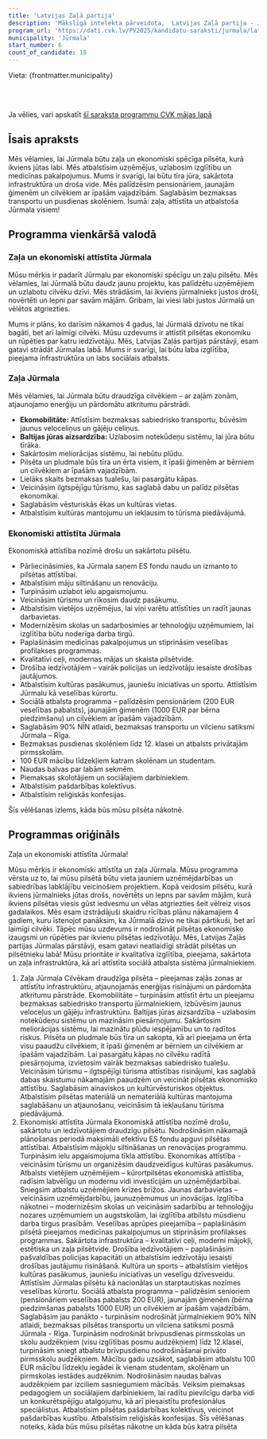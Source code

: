 ```yaml
---
title: 'Latvijas Zaļā partija'
description: 'Mākslīgā intelekta pārveidota,  Latvijas Zaļā partija - Jūrmala programma vienkāršā valodā'
program_url: 'https://dati.cvk.lv/PV2025/kandidatu-saraksti/jurmala/latvijas-zala-partija'
municipality: 'Jūrmala'
start_number: 6
count_of_candidate: 18
---
```



Vieta: {frontmatter.municipality}<br/>

<Badge text="Zaļa Jūrmala" variant="note" size="small" /> <Badge text="Ekonomiskā attīstība" variant="note" size="small" /> <Badge text="Sociālais atbalsts" variant="note" size="small" /> <Badge text="Izglītības modernizācija" variant="note" size="small" /> <Badge text="Infrastruktūras sakārtošana" variant="note" size="small" />

<br/><br/> 

<Card title='Šis ir mākslīga intelekta ģenerēts apraksts' icon='starlight'>
    Ja vēlies, vari apskatīt <a href={frontmatter.program_url} target='_blank'>šī saraksta programmu CVK mājas lapā</a>
    </Card>

## Īsais apraksts

Mēs vēlamies, lai Jūrmala būtu zaļa un ekonomiski spēcīga pilsēta, kurā ikviens jūtas labi. Mēs atbalstīsim uzņēmējus, uzlabosim izglītību un medicīnas pakalpojumus. Mums ir svarīgi, lai būtu tīra jūra, sakārtota infrastruktūra un droša vide. Mēs palīdzēsim pensionāriem, jaunajām ģimenēm un cilvēkiem ar īpašām vajadzībām. Saglabāsim bezmaksas transportu un pusdienas skolēniem. Īsumā: zaļa, attīstīta un atbalstoša Jūrmala visiem!

## Programma vienkāršā valodā

### Zaļa un ekonomiski attīstīta Jūrmala

Mūsu mērķis ir padarīt Jūrmalu par ekonomiski spēcīgu un zaļu pilsētu. Mēs vēlamies, lai Jūrmalā būtu daudz jaunu projektu, kas palīdzētu uzņēmējiem un uzlabotu cilvēku dzīvi. Mēs strādāsim, lai ikviens jūrmalnieks justos droši, novērtēti un lepni par savām mājām. Gribam, lai viesi labi justos Jūrmalā un vēlētos atgriezties.

Mums ir plāns, ko darīsim nākamos 4 gadus, lai Jūrmalā dzīvotu ne tikai bagāti, bet arī laimīgi cilvēki. Mūsu uzdevums ir attīstīt pilsētas ekonomiku un rūpēties par katru iedzīvotāju. Mēs, Latvijas Zaļās partijas pārstāvji, esam gatavi strādāt Jūrmalas labā. Mums ir svarīgi, lai būtu laba izglītība, pieejama infrastruktūra un labs sociālais atbalsts.

### Zaļa Jūrmala

Mēs vēlamies, lai Jūrmala būtu draudzīga cilvēkiem – ar zaļām zonām, atjaunojamo enerģiju un pārdomātu atkritumu pārstrādi.

*   **Ekomobilitāte:** Attīstīsim bezmaksas sabiedrisko transportu, būvēsim jaunus veloceliņus un gājēju celiņus.
*   **Baltijas jūras aizsardzība:** Uzlabosim notekūdeņu sistēmu, lai jūra būtu tīrāka.
*   Sakārtosim meliorācijas sistēmu, lai nebūtu plūdu.
*   Pilsēta un pludmale būs tīra un ērta visiem, it īpaši ģimenēm ar bērniem un cilvēkiem ar īpašām vajadzībām.
*   Lielāks skaits bezmaksas tualešu, lai pasargātu kāpas.
*   Veicināsim ilgtspējīgu tūrismu, kas saglabā dabu un palīdz pilsētas ekonomikai.
*   Saglabāsim vēsturiskās ēkas un kultūras vietas.
*   Atbalstīsim kultūras mantojumu un iekļausim to tūrisma piedāvājumā.

### Ekonomiski attīstīta Jūrmala

Ekonomiskā attīstība nozīmē drošu un sakārtotu pilsētu.

*   Pārliecināsimies, ka Jūrmala saņem ES fondu naudu un izmanto to pilsētas attīstībai.
*   Atbalstīsim māju siltināšanu un renovāciju.
*   Turpināsim uzlabot ielu apgaismojumu.
*   Veicināsim tūrismu un rīkosim daudz pasākumu.
*   Atbalstīsim vietējos uzņēmējus, lai viņi varētu attīstīties un radīt jaunas darbavietas.
*   Modernizēsim skolas un sadarbosimies ar tehnoloģiju uzņēmumiem, lai izglītība būtu noderīga darba tirgū.
*   Paplašināsim medicīnas pakalpojumus un stiprināsim veselības profilakses programmas.
*   Kvalitatīvi ceļi, modernas mājas un skaista pilsētvide.
*   Drošība iedzīvotājiem – vairāk policijas un iedzīvotāju iesaiste drošības jautājumos.
*   Atbalstīsim kultūras pasākumus, jauniešu iniciatīvas un sportu. Attīstīsim Jūrmalu kā veselības kūrortu.
*   Sociālā atbalsta programma – palīdzēsim pensionāriem (200 EUR veselības pabalsts), jaunajām ģimenēm (1000 EUR par bērna piedzimšanu) un cilvēkiem ar īpašām vajadzībām.
*   Saglabāsim 90% NĪN atlaidi, bezmaksas transportu un vilcienu satiksmi Jūrmala – Rīga.
*   Bezmaksas pusdienas skolēniem līdz 12. klasei un atbalsts privātajām pirmsskolām.
*   100 EUR mācību līdzekļiem katram skolēnam un studentam.
*   Naudas balvas par labām sekmēm.
*   Piemaksas skolotājiem un sociālajiem darbiniekiem.
*   Atbalstīsim pašdarbības kolektīvus.
*   Atbalstīsim reliģiskās konfesijas.

Šīs vēlēšanas izlems, kāda būs mūsu pilsēta nākotnē.

## Programmas oriģināls

Zaļa un ekonomiski attīstīta Jūrmala!

Mūsu mērķis ir ekonomiski attīstīta un zaļa Jūrmala. Mūsu programma vērsta uz to, lai mūsu pilsētā būtu vieta jauniem uzņēmējdarbības un sabiedrības labklājību veicinošiem projektiem. Kopā veidosim pilsētu, kurā ikviens jūrmalnieks jūtas drošs, novērtēts un lepns par savām mājām, kurā ikviens pilsētas viesis gūst iedvesmu un vēlas atgriezties šeit vēlreiz visos gadalaikos.
Mēs esam izstrādājuši skaidru rīcības plānu nākamajiem 4 gadiem, kuru īstenojot panāksim, ka Jūrmalā dzīvo ne tikai pārtikuši, bet arī laimīgi cilvēki. Tāpēc mūsu uzdevums ir nodrošināt pilsētas ekonomisko izaugsmi un rūpēties par ikvienu pilsētas iedzīvotāju. Mēs, Latvijas Zaļās partijas Jūrmalas pārstāvji, esam gatavi neatlaidīgi strādāt pilsētas un pilsētnieku labā! Mūsu prioritāte ir kvalitatīva izglītība, pieejama, sakārtota un zaļa infrastruktūra, kā arī attīstīta sociālā atbalsta sistēma jūrmalniekiem.
1. Zaļa Jūrmala
Cilvēkam draudzīga pilsēta – pieejamas zaļās zonas ar attīstītu infrastruktūru, atjaunojamās enerģijas risinājumi un pārdomāta atkritumu pārstrāde.
Ekomobilitāte – turpināsim attīstīt ērtu un pieejamu bezmaksas sabiedrisko transportu jūrmalniekiem, izbūvēsim jaunus veloceļus un gājēju infrastruktūru.
Baltijas jūras aizsardzība – uzlabosim notekūdeņu sistēmu un mazināsim piesārņojumu.
Sakārtosim meliorācijas sistēmu, lai mazinātu plūdu iespējamību un to radītos riskus.
Pilsēta un pludmale būs tīra un sakopta, kā arī pieejama un ērta visu paaudžu cilvēkiem, it īpaši ģimenēm ar bērniem un cilvēkiem ar īpašām vajadzībām.
Lai pasargātu kāpas no cilvēku radītā piesārņojuma, izvietosim vairāk bezmaksas sabiedrisko tualešu.
Veicināsim tūrismu – ilgtspējīgi tūrisma attīstības risinājumi, kas saglabā dabas skaistumu nākamajām paaudzēm un veicināt pilsētas ekonomisko attīstību.
Saglabāsim ainaviskos un kultūrvēsturiskos objektus.
Atbalstīsim pilsētas materiālā un nemateriālā kultūras mantojuma saglabāšanu un atjaunošanu, veicināsim tā iekļaušanu tūrisma piedāvājumā.
2. Ekonomiski attīstīta Jūrmala
Ekonomiskā attīstība nozīmē drošu, sakārtotu un iedzīvotājiem draudzīgu pilsētu.
Nodrošināsim nākamajā plānošanas periodā maksimāli efektīvu ES fondu apguvi pilsētas attīstībai.
Atbalstīsim mājokļu siltināšanas un renovācijas programmu.
Turpināsim ielu apgaismojuma tīkla attīstību.
Ekonomikas attīstība - veicināsim tūrismu un organizēsim daudzveidīgus kultūras pasākumus.
Atbalsts vietējiem uzņēmējiem – kūrortpilsētas ekonomiskā attīstība, radīsim labvēlīgu un modernu vidi investīcijām un uzņēmējdarbībai. Sniegsim atbalstu uzņēmējiem krīzes brīžos.
Jaunas darbavietas – veicināsim uzņēmējdarbību, jaunuzņēmumus un inovācijas.
Izglītība nākotnei – modernizēsim skolas un veicināsim sadarbību ar tehnoloģiju nozares uzņēmumiem un augstskolām, lai izglītība atbilstu mūsdienu darba tirgus prasībām.
Veselības aprūpes pieejamība – paplašināsim pilsētā pieejamos medicīnas pakalpojumus un stiprināsim profilakses programmas.
Sakārtota infrastruktūra – kvalitatīvi ceļi, moderni mājokļi, estētiska un zaļa pilsētvide.
Drošība iedzīvotājiem – paplašināsim pašvaldības policijas kapacitāti un atbalstīsim iedzīvotāju iesaisti drošības jautājumu risināšanā.
Kultūra un sports – atbalstīsim vietējos kultūras pasākumus, jauniešu iniciatīvas un veselīgu dzīvesveidu. Attīstīsim Jūrmalas pilsētu kā nacionālas un starptautiskas nozīmes veselības kūrortu.
Sociālā atbalsta programma – palīdzēsim senioriem (pensionāriem veselības pabalsts 200 EUR), jaunajām ģimenēm (bērna piedzimšanas pabalsts 1000 EUR) un cilvēkiem ar īpašām vajadzībām.
Saglabāsim jau panākto - turpināsim nodrošināt jūrmalniekiem 90% NĪN atlaidi, bezmaksas pilsētas transportu un vilciena satiksmi posmā Jūrmala - Rīga.
Turpināsim nodrošināt brīvpusdienas pirmsskolas un skolu audzēkņiem (visu izglītības posmu audzēkņiem) līdz 12.klasei, turpināsim sniegt atbalstu brīvpusdienu nodrošināšanai privāto pirmsskolu audzēkņiem.
Mācību gadu uzsākot, saglabāsim atbalstu 100 EUR mācību līdzekļu iegādei ik vienam studentam, skolēnam un pirmskolas iestādes audzēknim.
Nodrošināsim naudas balvas audzēkņiem par izciliem sasniegumiem mācībās.
Veiksim piemaksas pedagogiem un sociālajiem darbiniekiem, lai radītu pievilcīgu darba vidi un konkurētspējīgu atalgojumu, kā arī piesaistītu profesionālus speciālistus.
Atbalstīsim pilsētas pašdarbības kolektīvus, veicinot pašdarbības kustību.
Atbalstīsim reliģiskās konfesijas.
Šīs vēlēšanas noteiks, kāda būs mūsu pilsētas nākotne un kāda būs katra pilsēta
